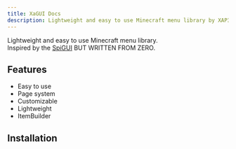 ```yaml
---
title: XaGUI Docs
description: Lightweight and easy to use Minecraft menu library by XAP3Y.
---
```


Lightweight and easy to use Minecraft menu library. \
Inspired by the [SpiGUI](https://github.com/SamJakob/SpiGUI) BUT WRITTEN FROM ZERO.

## Features

- Easy to use
- Page system
- Customizable
- Lightweight
- ItemBuilder

## Installation

<Cards>
  <Card target="_self" title="Maven" href="/docs/Installation/maven" />
  <Card target="_self" title="Gradle" href="/docs/Installation/gradle" />
</Cards>
